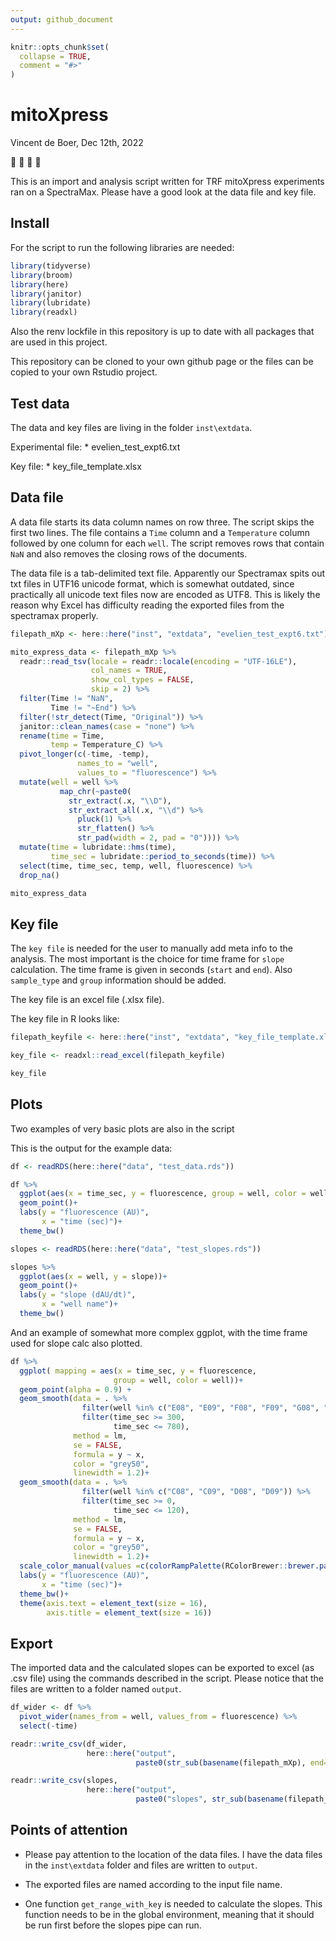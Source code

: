 ```yaml
---
output: github_document
---
```


<!-- README.md is generated from README.Rmd. Please edit that file -->

```r
knitr::opts_chunk$set(
  collapse = TRUE,
  comment = "#>"
)
```

# mitoXpress

<!-- badges: start -->
<!-- badges: end -->

Vincent de Boer, Dec 12th, 2022

🎅 
🔬
🤖
🥼

This is an import and analysis script written for TRF mitoXpress experiments ran on a SpectraMax. Please have a good look at the data file and key file. 

## Install

For the script to run the following libraries are needed:

```r
library(tidyverse)
library(broom)
library(here)
library(janitor)
library(lubridate)
library(readxl)

```

Also the renv lockfile in this repository is up to date with all packages that are used in this project.

This repository can be cloned to your own github page or the files can be copied to your own Rstudio project.

## Test data

The data and key files are living in the folder `inst\extdata`.

Experimental file:
*   evelien_test_expt6.txt

Key file:
*   key_file_template.xlsx


## Data file

A data file starts its data column names on row three. The script skips the first two lines. The file contains a `Time` column and a `Temperature` column followed by one column for each `well`. The script removes rows that contain `NaN` and also removes the closing rows of the documents.

The data file is a tab-delimited text file. Apparently our Spectramax spits out txt files in UTF16 unicode format, which is somewhat outdated, since practically all unicode text files now are encoded as UTF8. This is likely the reason why Excel has difficulty reading the exported files from the spectramax properly.

```r

filepath_mXp <- here::here("inst", "extdata", "evelien_test_expt6.txt")

mito_express_data <- filepath_mXp %>%
  readr::read_tsv(locale = readr::locale(encoding = "UTF-16LE"),
                  col_names = TRUE,
                  show_col_types = FALSE,
                  skip = 2) %>%
  filter(Time != "NaN",
         Time != "~End") %>%
  filter(!str_detect(Time, "Original")) %>%
  janitor::clean_names(case = "none") %>%
  rename(time = Time,
         temp = Temperature_C) %>%
  pivot_longer(c(-time, -temp),
               names_to = "well",
               values_to = "fluorescence") %>%
  mutate(well = well %>%
           map_chr(~paste0(
             str_extract(.x, "\\D"),
             str_extract_all(.x, "\\d") %>%
               pluck(1) %>%
               str_flatten() %>%
               str_pad(width = 2, pad = "0")))) %>%
  mutate(time = lubridate::hms(time),
         time_sec = lubridate::period_to_seconds(time)) %>%
  select(time, time_sec, temp, well, fluorescence) %>%
  drop_na()

```

```r
mito_express_data
```


## Key file

The `key file` is needed for the user to manually add meta info to the analysis. The most important is the choice for time frame for `slope` calculation. The time frame is given in seconds (`start` and `end`). Also `sample_type` and `group` information should be added. 

The key file is an excel file (.xlsx file).

The key file in R looks like:

```r

filepath_keyfile <- here::here("inst", "extdata", "key_file_template.xlsx")

key_file <- readxl::read_excel(filepath_keyfile)
```

```r
key_file
```


## Plots

Two examples of very basic plots are also in the script

This is the output for the example data:

```r
df <- readRDS(here::here("data", "test_data.rds"))

df %>%
  ggplot(aes(x = time_sec, y = fluorescence, group = well, color = well))+
  geom_point()+
  labs(y = "fluorescence (AU)",
       x = "time (sec)")+
  theme_bw()

```

```r
slopes <- readRDS(here::here("data", "test_slopes.rds"))

slopes %>%
  ggplot(aes(x = well, y = slope))+
  geom_point()+
  labs(y = "slope (dAU/dt)",
       x = "well name")+
  theme_bw()
```

And an example of somewhat more complex ggplot, with the time frame used for slope calc also plotted.

```r
df %>%
  ggplot( mapping = aes(x = time_sec, y = fluorescence,
                       group = well, color = well))+
  geom_point(alpha = 0.9) +
  geom_smooth(data = . %>% 
                filter(well %in% c("E08", "E09", "F08", "F09", "G08", "G09")) %>% 
                filter(time_sec >= 300,
                       time_sec <= 780),
              method = lm, 
              se = FALSE,
              formula = y ~ x,
              color = "grey50",
              linewidth = 1.2)+
  geom_smooth(data = . %>% 
                filter(well %in% c("C08", "C09", "D08", "D09")) %>% 
                filter(time_sec >= 0,
                       time_sec <= 120),
              method = lm, 
              se = FALSE,
              formula = y ~ x,
              color = "grey50",
              linewidth = 1.2)+
  scale_color_manual(values =c(colorRampPalette(RColorBrewer::brewer.pal(8, "Set2"))(10)))+
  labs(y = "fluorescence (AU)",
       x = "time (sec)")+
  theme_bw()+
  theme(axis.text = element_text(size = 16),
        axis.title = element_text(size = 16))
```


## Export

The imported data and the calculated slopes can be exported to excel (as .csv file) using the commands described in the script. Please notice that the files are written to a folder named `output`.

```r
df_wider <- df %>%
  pivot_wider(names_from = well, values_from = fluorescence) %>%
  select(-time)

readr::write_csv(df_wider,
                 here::here("output",
                            paste0(str_sub(basename(filepath_mXp), end=-5), ".csv")))

readr::write_csv(slopes,
                 here::here("output",
                            paste0("slopes", str_sub(basename(filepath_mXp), end=-5), ".csv")))
```


## Points of attention

*   Please pay attention to the location of the data files. I have the data files in the `inst\extdata` folder and files are written to `output`.

*   The exported files are named according to the input file name.

*   One function `get_range_with_key` is needed to calculate the slopes. This function needs to be in the global environment, meaning that it should be run first before the slopes pipe can run.

